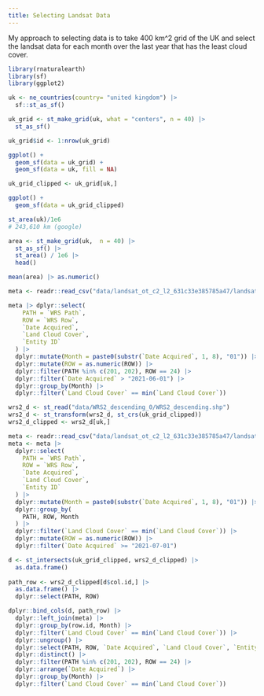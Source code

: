 ```yaml
---
title: Selecting Landsat Data
---
```


My approach to selecting data is to take 400 km^2 grid of the UK and select the landsat
data for each month over the last year that has the least cloud cover. 


```r
library(rnaturalearth)
library(sf)
library(ggplot2)

uk <- ne_countries(country= "united kingdom") |>
  sf::st_as_sf()

uk_grid <- st_make_grid(uk, what = "centers", n = 40) |>
  st_as_sf()

uk_grid$id <- 1:nrow(uk_grid)

ggplot() +
  geom_sf(data = uk_grid) + 
  geom_sf(data = uk, fill = NA) 

uk_grid_clipped <- uk_grid[uk,]

ggplot() +
  geom_sf(data = uk_grid_clipped)

st_area(uk)/1e6
# 243,610 km (google)

area <- st_make_grid(uk,  n = 40) |>
  st_as_sf() |>
  st_area() / 1e6 |>
  head()

mean(area) |> as.numeric()

```


```r
meta <- readr::read_csv("data/landsat_ot_c2_l2_631c33e385785a47/landsat_ot_c2_l2_631c33e385785a47.txt")

meta |> dplyr::select(
    PATH = `WRS Path`,
    ROW = `WRS Row`,
    `Date Acquired`,
    `Land Cloud Cover`,
    `Entity ID`
  ) |>
  dplyr::mutate(Month = paste0(substr(`Date Acquired`, 1, 8), "01")) |>
  dplyr::mutate(ROW = as.numeric(ROW)) |> 
  dplyr::filter(PATH %in% c(201, 202), ROW == 24) |>
  dplyr::filter(`Date Acquired` > "2021-06-01") |>
  dplyr::group_by(Month) |>
  dplyr::filter(`Land Cloud Cover` == min(`Land Cloud Cover`))

```


```r
wrs2_d <- st_read("data/WRS2_descending_0/WRS2_descending.shp")
wrs2_d <- st_transform(wrs2_d, st_crs(uk_grid_clipped))
wrs2_d_clipped <- wrs2_d[uk,]

meta <- readr::read_csv("data/landsat_ot_c2_l2_631c33e385785a47/landsat_ot_c2_l2_631c33e385785a47.txt")
meta <- meta |>
  dplyr::select(
    PATH = `WRS Path`,
    ROW = `WRS Row`,
    `Date Acquired`,
    `Land Cloud Cover`,
    `Entity ID`
  ) |>
  dplyr::mutate(Month = paste0(substr(`Date Acquired`, 1, 8), "01")) |>
  dplyr::group_by(
    PATH, ROW, Month
  ) |>
  dplyr::filter(`Land Cloud Cover` == min(`Land Cloud Cover`)) |>
  dplyr::mutate(ROW = as.numeric(ROW)) |>
  dplyr::filter(`Date Acquired` >= "2021-07-01")

```

```r
d <- st_intersects(uk_grid_clipped, wrs2_d_clipped) |> 
  as.data.frame() 
  
path_row <- wrs2_d_clipped[d$col.id,] |>
  as.data.frame() |>
  dplyr::select(PATH, ROW)

dplyr::bind_cols(d, path_row) |>
  dplyr::left_join(meta) |>
  dplyr::group_by(row.id, Month) |>
  dplyr::filter(`Land Cloud Cover` == min(`Land Cloud Cover`)) |>
  dplyr::ungroup() |>
  dplyr::select(PATH, ROW, `Date Acquired`, `Land Cloud Cover`, `Entity ID`, Month) |>
  dplyr::distinct() |>
  dplyr::filter(PATH %in% c(201, 202), ROW == 24) |>
  dplyr::arrange(`Date Acquired`) |>
  dplyr::group_by(Month) |>
  dplyr::filter(`Land Cloud Cover` == min(`Land Cloud Cover`))
```

